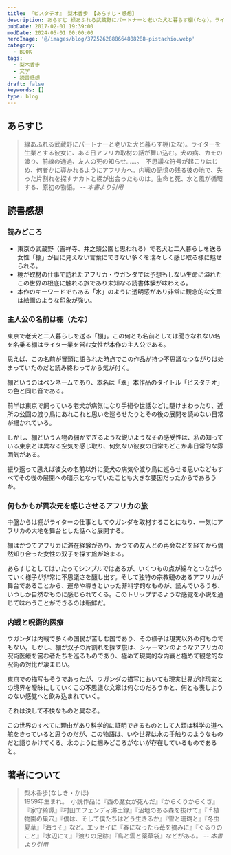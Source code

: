 ```yaml
---
title: 『ピスタチオ』 梨木香歩 【あらすじ・感想】
description: あらすじ 緑あふれる武蔵野にパートナーと老いた犬と暮らす棚(たな)。ライターを生業とする彼女に、ある日アフリカ取材の話が舞い込む。犬の病、カモの渡り、前線の通過、友人の死の知らせ……。　不思議な符号が起こりはじめ、何者かに導かれるようにアフリカへ。内戦の記憶の残る彼の地で、失った片割れを探すナカトと棚が出会ったものは。
pubDate: 2017-02-01 19:39:00
modDate: 2024-05-01 00:00:00
heroImage: '@/images/blog/3725262888664808288-pistachio.webp'
category:
  - BOOK
tags:
  - 梨木香歩
  - 文学
  - 読書感想
draft: false
keywords: []
type: blog
---
```


## あらすじ

> 緑あふれる武蔵野にパートナーと老いた犬と暮らす棚(たな)。ライターを生業とする彼女に、ある日アフリカ取材の話が舞い込む。犬の病、カモの渡り、前線の通過、友人の死の知らせ……。　不思議な符号が起こりはじめ、何者かに導かれるようにアフリカへ。内戦の記憶の残る彼の地で、失った片割れを探すナカトと棚が出会ったものは。生命と死、水と風が循環する、原初の物語。 <cite>-- 本書より引用</cite>

## 読書感想

### 読みどころ

- 東京の武蔵野（吉祥寺、井之頭公園と思われる）で老犬と二人暮らしを送る女性「棚」が目に見えない言葉にできない多くを瑞々しく感じ取る様に魅せられる。
- 棚が取材の仕事で訪れたアフリカ・ウガンダでは予想もしない生命に溢れたこの世界の根底に触れる旅であり未知なる読書体験が味わえる。
- 本作のキーワードでもある「水」のように透明感があり非常に観念的な文章は絵画のような印象が強い。

### 主人公の名前は棚（たな）

東京で老犬と二人暮らしを送る「棚」。この何とも名前としては聞きなれない名を名乗る棚はライター業を営む女性が本作の主人公である。

思えば、この名前が冒頭に語られた時点でこの作品が持つ不思議なつながりは始まっていたのだと読み終わってから気が付く。

棚というのはペンネームであり、本名は「翠」本作品のタイトル「ピスタチオ」の色と同じ音である。

前半は東京で飼っている老犬が病気になり手術や世話などに駆けまわったり、近所の公園の渡り鳥にあれこれと思いを巡らせたりとその後の展開を読めない日常が描かれている。

しかし、棚という人物の細かすぎるような鋭いようなその感受性は、私の知っている東京とは異なる空気を感じ取り、何気ない彼女の日常もどこか非日常的な雰囲気がある。

振り返って思えば彼女の名前以外に愛犬の病気や渡り鳥に巡らせる思いなどもすべてその後の展開への暗示となっていたことも大きな要因だったからであろうか。

### 何もかもが異次元を感じさせるアフリカの旅

中盤からは棚がライターの仕事としてウガンダを取材することになり、一気にアフリカの大地を舞台とした話へと展開する。

棚はかつてアフリカに滞在経験があり、かつての友人との再会などを経てから偶然知り合った女性の双子を探す旅が始まる。

あらすじとしてはいたってシンプルではあるが、いくつもの点が綿々とつながっていく様子が非常に不思議さを醸し出す。そして独特の宗教観のあるアフリカが舞台であることから、運命や導きといった非科学的なものが、読んでいるうち、いつしか自然なものに感じられてくる。このトリップするような感覚を小説を通じて味わうことができるのは新鮮だ。

### 内戦と呪術的医療

ウガンダは内戦で多くの国民が苦しむ国であり、その様子は現実以外の何ものでもない。しかし、棚が双子の片割れを探す旅は、シャーマンのようなアフリカの呪術医療を営む者たちを巡るものであり、極めて現実的な内戦と極めて観念的な呪術の対比が凄まじい。

東京での描写もそうであったが、ウガンダの描写においても現実世界が非現実との境界を曖昧にしていくこの不思議な文章は何なのだろうかと、何とも表しようのない感覚へと飲み込まれていく。

それは決して不快なものと異なる。

この世界のすべてに理由があり科学的に証明できるものとして人類は科学の道へ舵をきっていると思うのだが、この物語は、いや世界は水の手触りのようなものだと語りかけてくる。水のように掴みどころがないが存在しているものであると。

<div class='not-prose'>
  <div data-vc_mylinkbox_id='886764295'></div>
</div>

## 著者について

> 梨木香歩(なしき・かほ)<br />
> 1959年生まれ。　小説作品に『西の魔女が死んだ』『からくりからくさ』『家守綺譚』『村田エフェンディ滞土録』『沼地のある森を抜けて』『ｆ植物園の巣穴』『僕は、そして僕たちはどう生きるか』『雪と珊瑚と』『冬虫夏草』『海うそ』など。エッセイに『春になったら苺を摘みに』『ぐるりのこと』『水辺にて』『渡りの足跡』『鳥と雲と薬草袋』などがある。 <cite>-- 本書より引用</cite>
